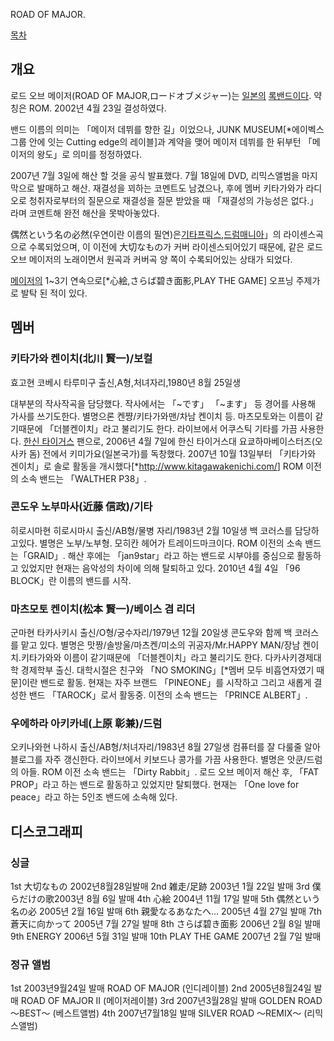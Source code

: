 ROAD OF MAJOR.

[[목차]]

== 개요 ==
로드 오브 메이저(ROAD OF MAJOR,ロードオブメジャー)는 [[일본]]의 [[록]]밴드이다. 약칭은 ROM. 2002년 4월 23일 결성하였다.

밴드 이름의 의미는 「메이저 데뷔를 향한 길」이었으나, JUNK MUSEUM[*에이벡스 그룹 안에 잇는 Cutting edge의 레이블]과 계약을 맺어 메이저 데뷔를 한 뒤부턴 「메이저의 왕도」로 의미를 정정하였다.

2007년 7월 3일에 해산 할 것을 공식 발표했다. 7월 18일에 DVD, 리믹스앨범을 마지막으로 발매하고 해산. 재결성을 꾀하는 코멘트도 남겼으나, 후에 멤버 키타가와가 라디오로 청취자로부터의 질문으로 재결성을 질문 받았을 때 「재결성의 가능성은 없다.」라며 코멘트해 완전 해산을 못박아놓았다.

偶然という名の必然(우연이란 이름의 필연)은[[기타프릭스]],[[드럼매니아]]」의 라이센스곡으로 수록되었으며, 이 이전에 大切なもの가 커버 라이센스되어있기 때문에, 같은 로드 오브 메이저의 노래이면서 원곡과 커버곡 양 쪽이 수록되어있는 상태가 되었다.

[[메이저]]의 1~3기 연속으로[*心絵,さらば碧き面影,PLAY THE GAME] 오프닝 주제가로 발탁 된 적이 있다.

== 멤버 ==
=== 키타가와 켄이치(北川 賢一)/보컬 ===
효고현 코베시 타루미구 출신,A형,처녀자리,1980년 8월 25일생

대부분의 작사작곡을 담당했다. 작사에서는 「~です」 「~ます」 등 경어를 사용해 가사를 쓰기도한다.
별명으론 켄쨩/키타가와맨/차남 켄이치 등. 
마츠모토와는 이름이 같기때문에 「더블켄이치」라고 불리기도 한다.
라이브에서 어쿠스틱 기타를 가끔 사용한다.
[[한신 타이거스]] 팬으로, 2006년 4월 7일에 한신 타이거스대  요쿄하마베이스터즈(오사카 돔) 전에서 키미가요(일본국가)를 독창했다.
2007년 10월 13일부터 「키타가와 겐이치」로 솔로 활동을 개시했다[*http://www.kitagawakenichi.com/]
ROM 이전의 소속 밴드는 「WALTHER P38」.
=== 콘도우 노부마사(近藤 信政)/기타 ===
히로시마현 히로시마시 출신/AB형/물병 자리/1983년 2월 10일생
백 코러스를 담당하고있다. 별명은 노부/노부형. 모히칸 헤어가 트레이드마크이다.
ROM 이전의 소속 밴드는「GRAID」.
해산 후에는 「jan9star」라고 하는 밴드로 시부야를 중심으로 활동하고 있었지만 현재는 음악성의 차이에 의해 탈퇴하고 있다.
2010년 4월 4일 「96 BLOCK」란 이름의 밴드를 시작.
=== 마츠모토 켄이치(松本 賢一)/베이스 겸 리더 ===
군마현 타카사키시 출신/O형/궁수자리/1979년 12월 20일생
콘도우와 함께 백 코러스를 맡고 있다. 
별명은 맛짱/솔방울/마츠켄/미소의 귀공자/Mr.HAPPY MAN/장남 켄이치.키타가와와 이름이 같기때문에 「더블켄이치」라고 불리기도 한다.
다카사키경제대학 경제학부 출신. 대학시절은 친구와 「NO SMOKING」[*멤버 모두 비흡연자였기 때문]이란 밴드로 활동.
현재는 자주 브랜드 「PINEONE」를 시작하고 그리고 새롭게 결성한 밴드 「TAROCK」로서 활동중.
이전의 소속 밴드는 「PRINCE ALBERT」.
=== 우에하라 아키카네(上原 彰兼)/드럼 ===
오키나와현 나하시 출신/AB형/처녀자리/1983년 8월 27일생
컴퓨터를 잘 다룰줄 알아 블로그를 자주 갱신한다. 
라이브에서 키보드나 콩가를 가끔 사용한다. 별명은 앗쿤/드럼의 아들.
ROM 이전 소속 밴드는 「Dirty Rabbit」. 로드 오브 메이저 해산 후, 「FAT PROP」라고 하는 밴드로 활동하고 있었지만 탈퇴했다. 현재는 「One love for peace」라고 하는 5인조 밴드에 소속해 있다.

== 디스코그래피 ==
=== 싱글 === 

1st 大切なもの 2002년8월28일발매 
2nd 雑走/足跡 2003년 1월 22일 발매
3rd 僕らだけの歌2003년 8월 6일 발매
4th 心絵 2004년 11월 17일 발매
5th 偶然という名の必 2005년 2월 16일 발매
6th 親愛なるあなたへ... 2005년 4월 27일 발매
7th 蒼天に向かって 2005년 7월 27일 발매
8th さらば碧き面影 2006년 2월 8일 발매
9th ENERGY 2006년 5월 31일 발매
10th PLAY THE GAME 2007년 2월 7일 발매 

=== 정규 앨범 ===

1st 2003년9월24일 발매 ROAD OF MAJOR (인디레이블)
2nd 2005년8월24일 발매 ROAD OF MAJOR II (메이저레이블)
3rd 2007년3월28일 발매 GOLDEN ROAD 〜BEST〜 (베스트앨범)
4th 2007년7월18일 발매 SILVER ROAD 〜REMIX〜 (리믹스앨범)
